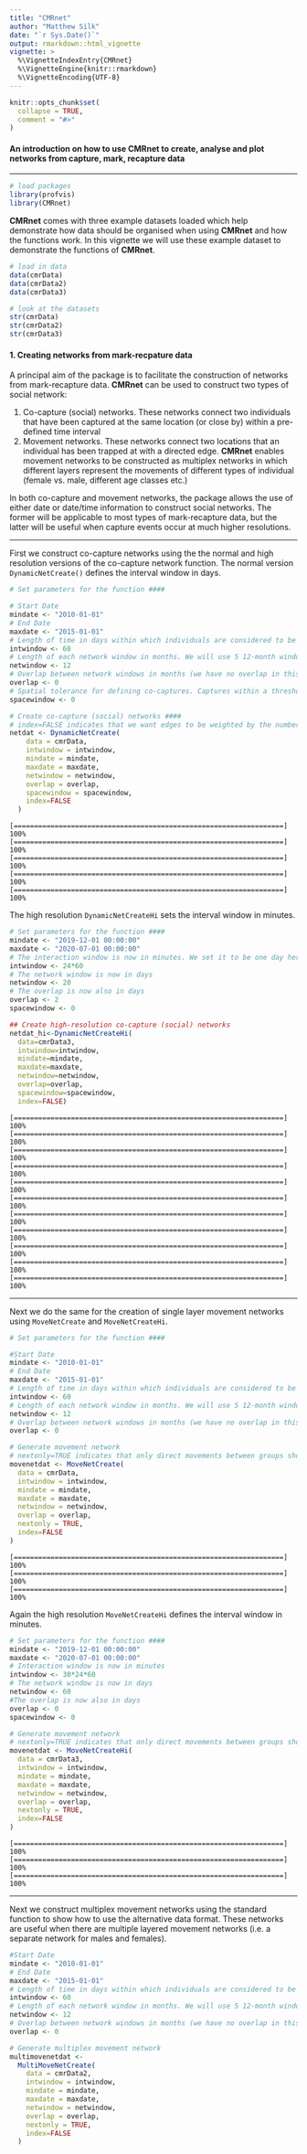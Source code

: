 ```yaml
---
title: "CMRnet"
author: "Matthew Silk"
date: "`r Sys.Date()`"
output: rmarkdown::html_vignette
vignette: >
  %\VignetteIndexEntry{CMRnet}
  %\VignetteEngine{knitr::rmarkdown}
  %\VignetteEncoding{UTF-8}
---
```


```r
knitr::opts_chunk$set(
  collapse = TRUE,
  comment = "#>"
)
```

#### An introduction on how to use CMRnet to create, analyse and plot networks from capture, mark, recapture data 

***

```r
# load packages
library(profvis)
library(CMRnet)

```

**CMRnet** comes with three example datasets loaded which help demonstrate how data should be organised when using **CMRnet** and how the functions work. In this vignette we will use these example dataset to demonstrate the functions of **CMRnet**.

```r
# load in data
data(cmrData)
data(cmrData2)
data(cmrData3)

# look at the datasets
str(cmrData)
str(cmrData2)
str(cmrData3)

```

#### 1. Creating networks from mark-recpature data

A principal aim of the package is to facilitate the construction of networks from mark-recapture data. **CMRnet** can be used to construct two types of social network:

1. Co-capture (social) networks. These networks connect two individuals that have been captured at the same location (or close by) within a pre-defined time interval
2. Movement networks. These networks connect two locations that an individual has been trapped at with a directed edge. **CMRnet** enables movement networks to be constructed as multiplex networks in which different layers represent the movements of different types of individual (female vs. male, different age classes etc.)

In both co-capture and movement networks, the package allows the use of either date or date/time information to construct social networks. The former will be applicable to most types of mark-recapture data, but the latter will be useful when capture events occur at much higher resolutions.

***

First we construct co-capture networks using the the normal and high resolution versions of the co-capture network function. The normal version `DynamicNetCreate()` defines the interval window in days. 

```r

# Set parameters for the function ####

# Start Date
mindate <- "2010-01-01"
# End Date
maxdate <- "2015-01-01"
# Length of time in days within which individuals are considered to be co-captured
intwindow <- 60
# Length of each network window in months. We will use 5 12-month windows in this example
netwindow <- 12
# Overlap between network windows in months (we have no overlap in this example)
overlap <- 0
# Spatial tolerance for defining co-captures. Captures within a threshold distance (rather than simply at the same location) are considered when this is set to be greater than zero
spacewindow <- 0

# Create co-capture (social) networks ####
# index=FALSE indicates that we want edges to be weighted by the number of movements (see help pages for the alternative)
netdat <- DynamicNetCreate(
    data = cmrData,
    intwindow = intwindow,
    mindate = mindate,
    maxdate = maxdate,
    netwindow = netwindow,
    overlap = overlap,
    spacewindow = spacewindow,
    index=FALSE
  )

```
```
[==================================================================] 100%
[==================================================================] 100%
[==================================================================] 100%
[==================================================================] 100%
[==================================================================] 100%
```

The high resolution `DynamicNetCreateHi` sets the interval window in minutes.

```r

# Set parameters for the function ####
mindate <- "2019-12-01 00:00:00"
maxdate <- "2020-07-01 00:00:00"
# The interaction window is now in minutes. We set it to be one day here.
intwindow <- 24*60
# The network window is now in days
netwindow <- 20
# The overlap is now also in days
overlap <- 2
spacewindow <- 0

## Create high-resolution co-capture (social) networks
netdat_hi<-DynamicNetCreateHi(
  data=cmrData3,
  intwindow=intwindow,
  mindate=mindate,
  maxdate=maxdate,
  netwindow=netwindow,
  overlap=overlap,
  spacewindow=spacewindow,
  index=FALSE)

```

```
[==================================================================] 100%
[==================================================================] 100%
[==================================================================] 100%
[==================================================================] 100%
[==================================================================] 100%
[==================================================================] 100%
[==================================================================] 100%
[==================================================================] 100%
[==================================================================] 100%
[==================================================================] 100%
[==================================================================] 100%
```

***

Next we do the same for the creation of single layer movement networks using `MoveNetCreate` and `MoveNetCreateHi`.

```r

# Set parameters for the function ####

#Start Date
mindate <- "2010-01-01"
# End Date
maxdate <- "2015-01-01"
# Length of time in days within which individuals are considered to be co-captured
intwindow <- 60
# Length of each network window in months. We will use 5 12-month windows in this example
netwindow <- 12
# Overlap between network windows in months (we have no overlap in this example)
overlap <- 0

# Generate movement network
# nextonly=TRUE indicates that only direct movements between groups should be considered (see help pages)
movenetdat <- MoveNetCreate(
  data = cmrData,
  intwindow = intwindow,
  mindate = mindate,
  maxdate = maxdate,
  netwindow = netwindow,
  overlap = overlap,
  nextonly = TRUE,
  index=FALSE
)

```
```
[==================================================================] 100%
[==================================================================] 100%
[==================================================================] 100%
```

Again the high resolution `MoveNetCreateHi` defines the interval window in minutes.

```r

# Set parameters for the function ####
mindate <- "2019-12-01 00:00:00"
maxdate <- "2020-07-01 00:00:00"
# Interaction window is now in minutes
intwindow <- 30*24*60
# The network window is now in days
netwindow <- 60
#The overlap is now also in days
overlap <- 0
spacewindow <- 0

# Generate movement network
# nextonly=TRUE indicates that only direct movements between groups should be considered (see help pages)
movenetdat <- MoveNetCreateHi(
  data = cmrData3,
  intwindow = intwindow,
  mindate = mindate,
  maxdate = maxdate,
  netwindow = netwindow,
  overlap = overlap,
  nextonly = TRUE,
  index=FALSE
)

```
```
[==================================================================] 100%
[==================================================================] 100%
[==================================================================] 100%
```
***

Next we construct multiplex movement networks using the standard function to show how to use the alternative data format. These networks are useful when there are multiple layered movement networks (i.e. a separate network for males and females).

```r
#Start Date
mindate <- "2010-01-01"
# End Date
maxdate <- "2015-01-01"
# Length of time in days within which individuals are considered to be co-captured
intwindow <- 60
# Length of each network window in months. We will use 5 12-month windows in this example
netwindow <- 12
# Overlap between network windows in months (we have no overlap in this example)
overlap <- 0

# Generate multiplex movement network
multimovenetdat <-
  MultiMoveNetCreate(
    data = cmrData2,
    intwindow = intwindow,
    mindate = mindate,
    maxdate = maxdate,
    netwindow = netwindow,
    overlap = overlap,
    nextonly = TRUE,
    index=FALSE
  )


```
